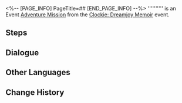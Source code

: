 <%-- [PAGE_INFO]
PageTitle=##
[END_PAGE_INFO] --%>
{{Stub|Dialogue.}}
{{Mission Infobox
|id            = 8022106
|title         = 
|image         = <!--Mission .png-->
|type          = Adventure
|event_name    = ''Clockie: Dreamjoy Memoir''
|chapter       = 
|requirements  = [[Adventure Mission]] ''[[Stopped Clock]]'' completed
|summary       = <!--official mission summary from Fate's Atlas-->
|characters    = Trailblazer
|startLocation = [[Penacony]] - [[Clock Studios Theme Park]]
|world         = Penacony
|area          = Clock Studios Theme Park
|prev          = Stopped Clock
|next          = 
|rewards       = 
}}
'''''''''' is an Event [[Adventure Mission]] from the [[Clockie: Dreamjoy Memoir]] event.

==Steps==


<!--
==Gameplay Notes==

--><!--
==Trial Character==

-->
==Dialogue==
{{Stub Dialogue}}

{{Dialogue End}}

==Other Languages==
{{Other Languages
|en   = 
|zhs  = 
|zht  = 
|ja   = 
|ko   = 
|es   = 
|fr   = 
|ru   = 
|th   = 
|vi   = 
|de   = 
|id   = 
|pt   = 
}}

==Change History==
{{Change History|2.2}}
